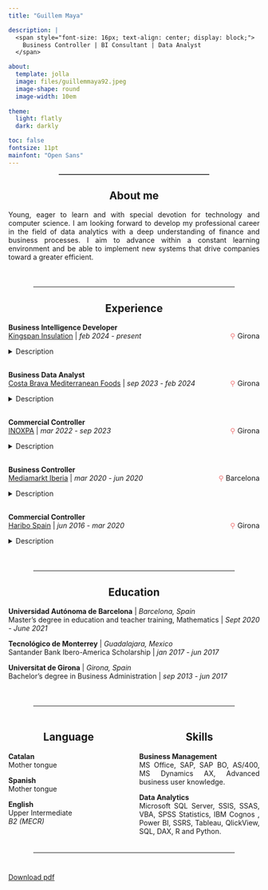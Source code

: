 ```yaml
---
title: "Guillem Maya"

description: |
  <span style="font-size: 16px; text-align: center; display: block;">
    Business Controller | BI Consultant | Data Analyst
  </span>

about:
  template: jolla
  image: files/guillemmaya92.jpeg
  image-shape: round
  image-width: 10em
  
theme:
  light: flatly
  dark: darkly

toc: false
fontsize: 11pt
mainfont: "Open Sans"
---
```


<hr style="width: 60%; margin: auto; border-top: 0.75px solid #aaaa; margin-bottom: 20px;">

::: {style="text-align: center;"}
## About me
:::

::: {style="text-align: justify;"}
Young, eager to learn and with special devotion for technology and computer science. I am looking forward to develop my professional career in the field of data analytics with a deep understanding of finance and business processes. I aim to advance within a constant learning environment and be able to implement new systems that drive companies toward a greater efficient.
:::

<br>

<hr style="width: 80%; margin: auto; border-top: 1px solid inherit; margin-top: 20px; margin-bottom: 20px;">

::: {style="text-align: center;"}
## Experience
:::

::: {style="text-align: justify;"}
**Business Intelligence Developer**<br> <a href="https://www.kingspan.com/" target="_blank">Kingspan Insulation</a> \| *feb 2024 - present*
<span style="float: right; font-size: 0.9rem;">
  <span style="color: #f07f7f; font-style: normal;">⚲</span> Girona
</span>
<br>


<details>

<summary>Description</summary>

Working on the IT team alongside Agility ERP software developers, we design a customized solution for many factories around the world. My tasks are focused on data analytics with a deep understanding of all business processes. Managing data pipelines using T-SQL queries and ETL techniques supported by stored procedures and job schedules. Developing advanced analytical models and reporting in SSAS, Power BI, SSRS, and Report Builder. Providing actionable insights to business users in order to facilitate an informed decision-making and driving the company to an organizational efficiency model.

</details>

<div style="height: 1rem;"></div>

**Business Data Analyst**<br> <a href="https://www.costabravafoods.com/" target="_blank">Costa Brava Mediterranean Foods</a> \| *sep 2023 - feb 2024*
<span style="float: right; font-size: 0.9rem;">
  <span style="color: #f07f7f; font-style: normal;">⚲</span> Girona
</span>
<br>

<details>

<summary>Description</summary>

Defining workflows in Navision with the primary objective of optimizing processes and guarantee our data quality. Proficiently extracting and refining raw data through SQL queries and procedures. Orchestration and managing data flows. Developing advanced analytical models in Power BI and calculating business measures using DAX. Uncovering intricate data patterns and empowering the company to understand better the business. Defining reports and showing insights to enhance decision-making.

</details>

<div style="height: 1rem;"></div>

**Commercial Controller**<br> <a href="https://www.inoxpa.com/" target="_blank">INOXPA</a> \| *mar 2022 - sep 2023*
<span style="float: right; font-size: 0.9rem;">
  <span style="color: #f07f7f; font-style: normal;">⚲</span> Girona
</span>
<br>

<details>

<summary>Description</summary>

Report to CCO & CFO, support to the 17 commercial delegations in the world, follow-up of industrial and commercial margins, review of exchange rates and monitoring of discounts, preparation of the company's budget and strategic plan, review of business procedures in Microsoft Dynamics AX, develop of Power BI as main reporting tool.

</details>

<div style="height: 1rem;"></div>

**Business Controller**<br> 
<a href="https://mediamarktsaturn.com/" target="_blank">Mediamarkt Iberia</a> | *mar 2020 - jun 2020* 
<span style="float: right; font-size: 0.9rem;">
  <span style="color: #f07f7f; font-style: normal;">⚲</span> Barcelona
</span>
<br>

<details>

<summary>Description</summary>

Management control of the whole network shops, monthly reporting of KPI metrics by store, budgeting and measurement of the company target, performing strategic planning supported by business forecast models, analysis of profitability for promotions and commercial campaigns, carrying out periodically financial audits in order to quality control policies and procedures.

</details>

<div style="height: 1rem;"></div>

**Commercial Controller**<br> <a href="https://www.haribo.com/" target="_blank">Haribo Spain</a> \| *jun 2016 - mar 2020*
<span style="float: right; font-size: 0.9rem;">
  <span style="color: #f07f7f; font-style: normal;">⚲</span> Girona
</span>
<br>

<details>

<summary>Description</summary>

Calculation of the accrual expenses according to commercial agreements, forecast of the annual budget, development of TM1 solutions in IBM Cognos BI, reporting NNSales to the Holding Group, design consistent business control models for financial accounting, pricing and promotions strategy, analysis of logistics projects, reconciliation of intercompany sales for the Konzernplan.

</details>

<br>
:::

<hr style="width: 80%; margin: auto; border-top: 1px solid inherit; margin-top: 20px; margin-bottom: 20px;">

::: {style="text-align: center;"}
## Education
:::

::: {style="text-align: justify;"}
**Universidad Autónoma de Barcelona** \| *Barcelona, Spain*<br> Master's degree in education and teacher training, Mathematics \| *Sept 2020 - June 2021*

**Tecnológico de Monterrey** \| *Guadalajara, Mexico*<br> Santander Bank Ibero-America Scholarship \| *jan 2017 - jun 2017*

**Universitat de Girona** \| *Girona, Spain*<br> Bachelor's degree in Business Administration \| *sep 2013 - jun 2017*<br>
:::

<br>

<hr style="width: 80%; margin: auto; border-top: 1px solid inherit; margin-top: 20px; margin-bottom: 20px;">

::::::::: columns
::::: {.column width="50%"}
::: {style="text-align: center;"}
## Language
:::

::: {style="text-align: justify;"}
**Catalan** <br> Mother tongue

**Spanish** <br> Mother tongue

**English** <br> Upper Intermediate <br> *B2 (MECR)*
:::
:::::

::::: {.column width="50%"}
::: {style="text-align: center;"}
## Skills
:::

::: {style="text-align: justify;"}
**Business Management** <br> MS Office, SAP, SAP BO, AS/400, MS Dynamics AX, Advanced business user knowledge.

**Data Analytics** <br> Microsoft SQL Server, SSIS, SSAS, VBA, SPSS Statistics, IBM Cognos , Power BI, SSRS, Tableau, QlickView, SQL, DAX, R and Python.
:::
:::::
:::::::::

<hr style="width: 80%; margin: auto; border-top: 1px solid inherit; margin-top: 20px; margin-bottom: 40px;">

<a href="files/cv_guillem.maya.pdf" download class="btn btn-success">Download pdf</a>
